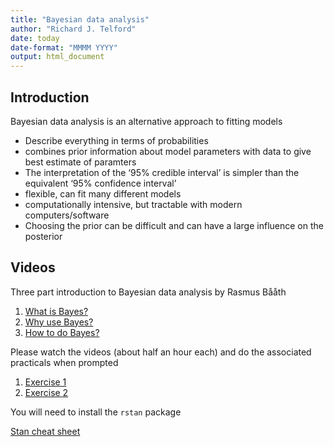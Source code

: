 ```yaml
---
title: "Bayesian data analysis"
author: "Richard J. Telford"
date: today
date-format: "MMMM YYYY"
output: html_document
---
```


## Introduction

Bayesian data analysis is an alternative approach to fitting models

 - Describe everything in terms of probabilities
 - combines prior information about model parameters with data to give best estimate of paramters
 - The interpretation of the '95% credible interval' is simpler than the equivalent '95% confidence interval'
 - flexible, can fit many different models
 - computationally intensive, but tractable with modern computers/software
 - Choosing the prior can be difficult and can have a large influence on the posterior

## Videos

Three part introduction to Bayesian data analysis by Rasmus Bååth

1. [What is Bayes?](http://www.sumsar.net/blog/2017/02/introduction-to-bayesian-data-analysis-part-one/)
2. [Why use Bayes?](http://www.sumsar.net/blog/2017/02/introduction-to-bayesian-data-analysis-part-two/) 
3. [How to do Bayes?](http://www.sumsar.net/blog/2017/05/introduction-to-bayesian-data-analysis-part-three/) 

Please watch the videos (about half an hour each) and do the associated practicals when prompted

1. [Exercise 1](http://www.sumsar.net/files/posts/2017-bayesian-tutorial-exercises/modeling_exercise1.html)
2. [Exercise 2](http://www.sumsar.net/files/posts/2017-bayesian-tutorial-exercises/modeling_exercise2.html)

You will need to install the `rstan` package

[Stan cheat sheet](http://www.sumsar.net/files/posts/2017-bayesian-tutorial-exercises/stan_cheat_sheet2.12.pdf)
